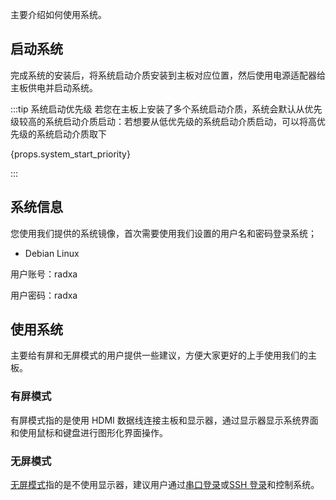 主要介绍如何使用系统。

## 启动系统

完成系统的安装后，将系统启动介质安装到主板对应位置，然后使用电源适配器给主板供电并启动系统。

:::tip 系统启动优先级
若您在主板上安装了多个系统启动介质，系统会默认从优先级较高的系统启动介质启动：若想要从低优先级的系统启动介质启动，可以将高优先级的系统启动介质取下

{props.system_start_priority}

:::

## 系统信息

您使用我们提供的系统镜像，首次需要使用我们设置的用户名和密码登录系统；

- Debian Linux

用户账号：radxa

用户密码：radxa

## 使用系统

主要给有屏和无屏模式的用户提供一些建议，方便大家更好的上手使用我们的主板。

### 有屏模式

有屏模式指的是使用 HDMI 数据线连接主板和显示器，通过显示器显示系统界面和使用鼠标和键盘进行图形化界面操作。

### 无屏模式

[无屏模式](../system-config/screenless)指的是不使用显示器，建议用户通过[串口登录](../system-config/uart_login)或[SSH 登录](../system-config/ssh_login)和控制系统。

